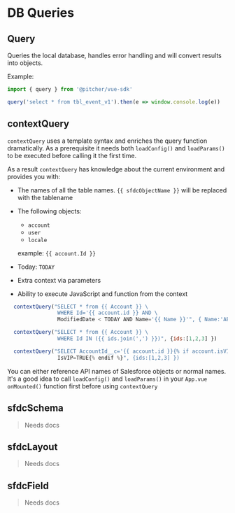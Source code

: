 
<Meta title="Documentation/DB Queries" />

# DB Queries

## Query
Queries the local database, handles error handling and will convert results into objects.

Example:
```javascript
import { query } from '@pitcher/vue-sdk'

query('select * from tbl_event_v1').then(e => window.console.log(e))
```


## contextQuery

`contextQuery` uses a template syntax and enriches the query function dramatically. 
As a prerequisite it needs both `loadConfig()` and `loadParams()` to be executed before calling it the first time.

As a result `contextQuery` has knowledge about the current environment and provides you with:

- The names of all the table names. `{{ sfdcObjectName }}` will be replaced with the tablename
- The following objects:
    - `account`
    - `user`
    - `locale`
     
  example: `{{ account.Id }}`
- Today: `TODAY`
- Extra context via parameters
- Ability to execute JavaScript and function from the context


```javascript
  contextQuery("SELECT * from {{ Account }} \
                WHERE Id='{{ account.id }} AND \    
                ModifiedDate < TODAY AND Name='{{ Name }}'", { Name:'ABCDEF1234' })

  contextQuery("SELECT * from {{ Account }} \
                WHERE Id IN ({{ ids.join(',') }})", {ids:[1,2,3] })

  contextQuery("SELECT AccountId__c='{{ account.id }}{% if account.isVIP %} AND \  
                IsVIP=TRUE{% endif %}", {ids:[1,2,3] })
```

You can either reference API names of Salesforce objects or normal names.
It's a good idea to call `loadConfig()` and `loadParams()` in your `App.vue onMounted()` function first before using `contextQuery`


## sfdcSchema

> Needs docs

## sfdcLayout

> Needs docs

## sfdcField

> Needs docs
